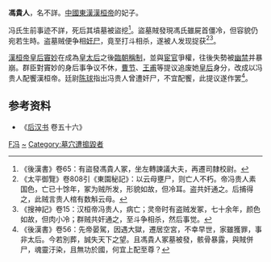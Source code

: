 '''馮貴人'''，名不詳。[[中國|中國]][[東漢|東漢]][[漢桓帝|漢桓帝]]的妃子。

冯氏生前事迹不詳，死后其墳墓被盜挖<ref>《後漢書》卷65：有盜發馮貴人冢，坐左轉諫議大夫，再遷司隸校尉。</ref>。盜墓賊發現馮氏雖屍首僵冷，但容貌仍宛若生時。盗墓贼便争相[[奸尸|奸尸]]，竟至打斗相杀，遂被人发现捉获<ref>《太平御覽》卷808引《東園秘記》：以云母壅尸，则亡人不朽。帝冯贵人素国色，亡已十馀年，冢为贼所发，形貌如故，但冷耳。盗共奸通之。后捕得之，此贼言贵人棺有数斛云母。</ref><ref>《搜神記》卷15：汉桓帝冯贵人，病亡；灵帝时有盗贼发冢，七十余年，颜色如故，但肉小冷；群贼共奸通之，至斗争相杀，然后事觉。</ref>。

[[漢桓帝|漢桓帝]][[皇后|皇后]][[竇妙|竇妙]]在成為[[皇太后|皇太后]]之後[[臨朝稱制|臨朝稱制]]，並與[[宦官|宦官]]爭權，往後失勢被[[幽禁|幽禁]]并暴崩。群臣對竇妙的身后事争议不休，[[曹節_(宦官)|曹节]]、[[王甫_(东汉)|王甫]]等提议追废她[[皇后|皇后]]身分，改成以冯贵人配饗漢桓帝。廷尉[[陈球_(东汉)|陈球]]指出冯贵人曾遭奸尸，不宜配饗，此提议遂作罢<ref>《後漢書》卷56：先帝晏駕，因遇大獄，遷居空宮，不幸早世，家雖獲罪，事非太后。今若別葬，誠失天下之望。且馮貴人冢墓被發，骸骨暴露，與賊併尸，魂靈汙染，且無功於國，何宜上配至尊？</ref>。

== 参考资料 ==
{{Reflist}}
*《[[后汉书|后汉书]] 卷五十六》

{{汉朝人小作品}}

[[Category:東漢妃嬪|F冯]]
[[Category:冯姓|~]]
[[Category:墓穴遭搗毀者|Category:墓穴遭搗毀者]]